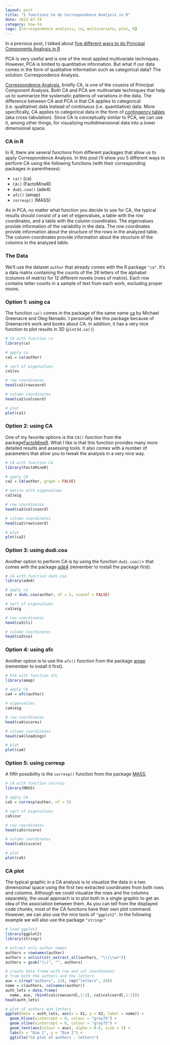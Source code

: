 ```yaml
---
layout: post
title: "5 functions to do Correspondence Analysis in R"
date: 2012-07-19
category: how-to
tags: [correspondence analysis, ca, multivariate, plot, R]
---
```


In a previous post, I talked about [five different ways to do Principal Components Analysis in R]({% post_url 2013-02-02-Arc-Diagrams-in-R-Les-Miserables %}) 

<!--more-->

PCA is very useful and is one of the most applied multivariate techniques. However, PCA is limited to quantitative information. But what if our data comes in the form of qualitative information such as categorical data? The solution: Correspondence Analysis.

[Correspondence Analysis](http://en.wikipedia.org/wiki/Correspondence_analysis), briefly CA, is one of the cousins of Principal Component Analysis. Both CA and PCA are multivariate techniques that help us to summarize the systematic patterns of variations in the data. The difference between CA and PCA is that CA applies to categorical (i.e. qualitative) data instead of continuous (i.e. quantitative) data. More specifically, CA applies to  categorical data in the form of [contingency tables](http://en.wikipedia.org/wiki/Contingency_tables) (aka cross-tabulation). Since CA is conceptually similar to PCA, we can use it, among other things, for visualizing multidimensional data into a lower dimensional space.


### CA in R

In R, there are several functions from different packages that allow us to apply Correspondence Analysis. In this post I'll show you 5 different ways to perform CA using the following functions (with their corresponding packages in parentheses):

- ```ca()``` (ca)
- ```CA()``` (FactoMineR)
- ```dudi.coa()``` (ade4)
- ```afc()``` (amap)
- ```corresp()``` (MASS)

As in PCA, no matter what function you decide to use for CA, the typical results should consist of a set of eigenvalues, a table with the row coordinates, and a table with the column coordinates. The eigenvalues provide information of the variability in the data. The row coordinates provide information about the structure of the rows in the analyzed table. The column coordinates provide information about the structure of the columns in the analyzed table.


### The Data

We'll use the dataset ```author``` that already comes with the R package ```"ca"```. It's a data matrix containing the counts of the 26 letters of the alphabet (columns of matrix) for 12 different novels (rows of matrix). Each row contains letter counts in a sample of text from each work, excluding proper nouns.


### Option 1: using ca

The function ```ca()``` comes in the package of the same name [ca](http://www.carme-n.org/?sec=ca) by Michael Greenacre and Oleg Nenadic. I personally like this package because of Greenacre's work and books about CA. In addition, it has a very nice function to plot results in 3D (```plot3d.ca()```)

```r
# CA with function ca
library(ca)

# apply ca
ca1 = ca(author)

# sqrt of eigenvalues
ca1$sv        

# row coordinates
head(ca1$rowcoord)

# column coordinates
head(ca1$colcoord)

# plot
plot(ca1)
```


### Option 2: using CA

One of my favorite options is the ```CA()``` function from the package[FactoMineR](http://factominer.free.fr/). What I like is that this function provides many more detailed results and assessing tools. It also comes with a number of parameters that allow you to tweak the analysis in a very nice way.

```r
# CA with function CA
library(FactoMineR)

# apply CA
ca2 = CA(author, graph = FALSE)

# matrix with eigenvalues
ca2$eig

# row coordinates
head(ca2$col$coord)

# column coordinates
head(ca2$row$coord)

# plot
plot(ca2)
```


### Option 3: using dudi.coa

Another option to perform CA is by using the function ```dudi.coa()```> that comes with the package [ade4](http://pbil.univ-lyon1.fr/ade4/home.php?lang=eng) (remember to install the package first).

```r
# CA with function dudi.coa
library(ade4)

# apply ca
ca3 = dudi.coa(author, nf = 5, scannf = FALSE)

# sqrt of eigenvalues
ca3$eig

# row coordinates
head(ca3$li)

# column coordinates
head(ca3$co)
```


### Option 4: using afc

Another option is to use the ```afc()``` function from the package [amap](http://mulcyber.toulouse.inra.fr/projects/amap/) (remember to install it first).

```r
# PCA with function afc
library(amap)

# apply CA
ca4 = afc(author)

# eigenvalues
ca4$eig

# row coordinates
head(ca4$scores)

# column coordinates
head(ca4$loadings)

# plot
plot(ca4)
```


### Option 5: using corresp

A fifth possibility is the ```corresp()``` function from the package [MASS](http://www.stats.ox.ac.uk/pub/MASS4/).

```r
# CA with function corresp
library(MASS)

# apply CA
ca5 = corresp(author, nf = 5)

# sqrt of eigenvalues
ca5$cor

# row coordinates
head(ca5$rscore)

# column coordinates
head(ca5$cscore)

# plot
plot(ca5)
```


### CA plot

The typical graphic in a CA analysis is to visualize the data in a two dimensional space using the first two extracted coordinates from both rows and columns. Although we could visualize the rows and the columns separately, the usual approach is to plot both in a single graphic to get an idea of the association between them. As you can tell from the displayed code chunks, most of the CA functions have their own plot command. However, we can also use the nice tools of ```"ggplot2"```. In the following example we will also use the package ```"stringr"```

```r
# load ggplot2
library(ggplot2)
library(stringr)

# extract only author names
authors = rownames(author)
authors = unlist(str_extract_all(authors, "\\(\\w+"))
authors = gsub("\\(", "", authors)

# create data frame with row and col coordinates
# from both the authors and the letters
aux = c(rep("authors", 12), rep("letters", 26))
name = c(authors, colnames(author))
auth_lets = data.frame(
  name, aux, rbind(ca1$rowcoord[,1:2], ca1$colcoord[,1:2]))
head(auth_lets)

# plot of authors and letters
ggplot(data = auth_lets, aes(x = X1, y = X2, label = name)) +
  geom_hline(yintercept = 0, colour = "gray75") +
  geom_vline(xintercept = 0, colour = "gray75") +
  geom_text(aes(colour = aux), alpha = 0.8, size = 5) +
  labs(x = "Dim 1", y = "Dim 2") +
  ggtitle("CA plot of authors - letters")
```